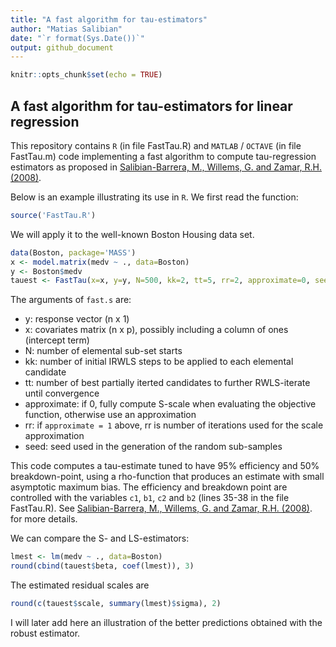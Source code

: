 ```yaml
---
title: "A fast algorithm for tau-estimators"
author: "Matias Salibian"
date: "`r format(Sys.Date())`"
output: github_document
---
```


```r
knitr::opts_chunk$set(echo = TRUE)
```

## A fast algorithm for tau-estimators for linear regression 

This repository contains `R` (in file FastTau.R) and `MATLAB` / `OCTAVE` 
(in file FastTau.m) code implementing
a fast algorithm to compute tau-regression estimators
as proposed in 
[Salibian-Barrera, M., Willems, G. and 
Zamar, R.H. (2008)](http://dx.doi.org/10.1198/106186008X343785). 

Below is an example illustrating its use in `R`. We first 
read the function:
```r
source('FastTau.R')
```
We will apply it to the well-known Boston Housing data set. 
```r
data(Boston, package='MASS')
x <- model.matrix(medv ~ ., data=Boston)
y <- Boston$medv
tauest <- FastTau(x=x, y=y, N=500, kk=2, tt=5, rr=2, approximate=0, seed=456)
```
The arguments of `fast.s` are:

* y: response vector (n x 1)
* x: covariates matrix (n x p), possibly including a column of ones (intercept term)
* N: number of elemental sub-set starts 
* kk: number of initial IRWLS steps to be applied to each elemental candidate
* tt: number of best partially iterted candidates to further RWLS-iterate until convergence
* approximate: if 0, fully compute S-scale when evaluating the objective function, otherwise use an approximation 
* rr: if `approximate = 1` above, rr is number of iterations used for the scale approximation
* seed: seed used in the generation of the random sub-samples

This code computes a tau-estimate tuned to have 95% efficiency and 50% breakdown-point, 
using a rho-function that produces an estimate with small asymptotic maximum bias. 
The efficiency and breakdown point are controlled with the
variables 
`c1`,
`b1`,
`c2` and 
`b2` (lines 35-38 in the file FastTau.R). 
See [Salibian-Barrera, M., Willems, G. and 
Zamar, R.H. (2008)](http://dx.doi.org/10.1198/106186008X343785). 
for more details. 


We can compare the S- and LS-estimators:
```r
lmest <- lm(medv ~ ., data=Boston)
round(cbind(tauest$beta, coef(lmest)), 3)
```
The estimated residual scales are
```r
round(c(tauest$scale, summary(lmest)$sigma), 2)
```

I will later add here an illustration of the better predictions obtained
with the robust estimator.

